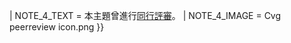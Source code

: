 {{WPBannerMeta
|PROJECT             = 历史
 |BANNER_NAME        = Template:历史专题
 |substcheck=<includeonly>{{subst:</includeonly><includeonly>substcheck}}</includeonly>
 |small={{{small|}}}
 |category={{{category|¬}}}
 |listas={{{listas|}}}
|IMAGE_LEFT          = Md apr2004 4.jpg

|QUALITY_SCALE       = extended
 |class={{{class|}}}
 |auto={{{auto|}}}
 |importance={{{importance|}}}
|ASSESSMENT_LINK     = PJ:历史/评级
|COMMENTS            = yes
 |COMMENTS_CAT       = 含有评论页的历史条目
 |COMMENTS_FORCE     = yes
| BOTTOM_TEXT = <div style="background: #FFD699; text-align: center">'''此评级可能仅依据专题质量标准所标示，欢迎提出修改、共识讨论及重评。'''</div>

|MAIN_ARTICLE     = 
|PORTAL              = 历史
|PORTAL_IMG          = Md apr2004 4.jpg

| attention = {{{attention|}}}
| ATTENTION_CAT = 需要关注的历史条目
| note 1 = {{{ref|}}}
| NOTE_1_TEXT = 根據標記，本條目需要補充更多來源以供查證。
| NOTE_1_IMAGE = Question book-4.svg
| NOTE_1_CAT = 需要补充来源的历史条目
| note 2 = {{{photo|}}}
| NOTE_2_TEXT = 根據標記，本條目需要添加圖片以提升條目品質。
| NOTE_2_IMAGE = Gnome-image-x-generic.svg
| NOTE_2_CAT = 需要添加图片的历史条目
| note 3 = {{{problem|}}}
| NOTE_3_TEXT = 根據標記，本條目需要處理編輯上的問題。
| NOTE_3_IMAGE = Broom icon.svg
| NOTE_3_CAT = 需要处理问题的历史条目
| infobox                = {{{needs-infobox|}}}
| INFOBOX_CAT = 需要信息框的历史条目
|note 4 = {{#ifexist:Wikipedia:同行評審/{{BASEPAGENAME}}|yes|}}
| NOTE_4_TEXT = 本主題曾進行[[Wikipedia:同行評審/{{BASEPAGENAME}}|同行評審]]。
| NOTE_4_IMAGE = Cvg peerreview icon.png
}}<noinclude>{{documentation}}</noinclude>